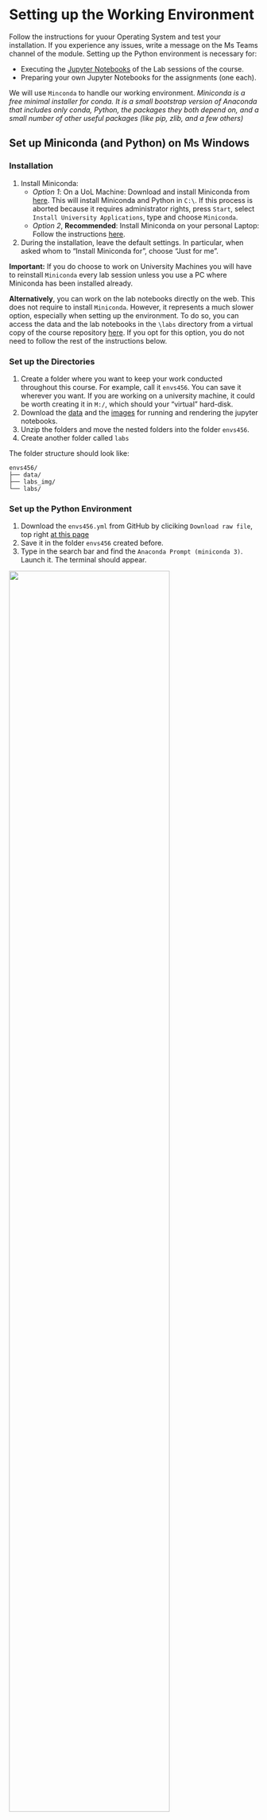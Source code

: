 
# Setting up the Working Environment {.unnumbered}

Follow the instructions for yuour Operating System and test your installation. If you experience any issues, write a message on the Ms Teams channel of the module.
Setting up the Python environment is necessary for:

- Executing the [Jupyter Notebooks](https://docs.jupyter.org/en/latest/) of the Lab sessions of the course.
- Preparing your own Jupyter Notebooks for the assignments (one each).

We will use `Minconda` to handle our working environment. *Miniconda is a free minimal installer for conda. It is a small bootstrap version of Anaconda that includes only conda, Python, the packages they both depend on, and a small number of other useful packages (like pip, zlib, and a few others)*

## Set up Miniconda (and Python) on Ms Windows {.unnumbered}

### Installation {.unnumbered}

1. Install Miniconda:
	- *Option 1*: On a UoL Machine: Download and install Miniconda from [here](https://repo.anaconda.com/miniconda/Miniconda3-latest-Windows-x86_64.exe). This will install Miniconda and Python in `C:\`. If this process is aborted because it requires administrator rights, press `Start`, select `Install University Applications`, type and choose `Miniconda`.
	- *Option 2*, **Recommended**: Install Miniconda on your personal Laptop: Follow the instructions [here](https://docs.conda.io/projects/miniconda/en/latest/miniconda-install.html).
2. During the installation, leave the default settings. In particular, when asked whom to "Install Miniconda for", choose "Just for me".

**Important:** If you do choose to work on University Machines you will have to reinstall `Miniconda` every lab session unless you use a PC where Miniconda has been installed already. 

**Alternatively**, you can work on the lab notebooks directly on the web. This does not require to install `Miniconda`. However, it represents a much slower option, especially when setting up the environment. To do so, you can access the data and the lab notebooks in the `\labs` directory from a virtual copy of the course repository [here](https://mybinder.org/v2/gh/GDSL-UL/wma/HEAD). If you opt for this option, you do not need to follow the rest of the instructions below.

### Set up the Directories {.unnumbered}

1. Create a folder where you want to keep your work conducted throughout this course. For example, call it `envs456`. You can save it wherever you want. If you are working on a university machine, it could be worth creating it in `M:/`, which should your "virtual" hard-disk.
2. Download the [data](https://minhaskamal.github.io/DownGit/#/home?url=https://github.com/GDSL-UL/wma/tree/main/data) and the [images](https://minhaskamal.github.io/DownGit/#/home?url=https://github.com/GDSL-UL/wma/tree/main/labs_img) for running and rendering the jupyter notebooks. 
3. Unzip the folders and move the nested folders into the folder `envs456`.
4. Create another folder called `labs`

The folder structure should look like:

```
envs456/
├── data/
├── labs_img/
└── labs/
```

### Set up the Python Environment {.unnumbered}

1. Download the `envs456.yml` from GitHub by cliciking `Download raw file`, top right [at this page](https://github.com/GDSL-UL/wma/blob/main/envs456.yml) 
2. Save it in the folder `envs456` created before.
3. Type in the search bar and find the `Anaconda Prompt (miniconda 3)`. Launch it. The terminal should appear.

<img src = "../img/windows_anaconda.png" width="80%">

3. In the **Anaconda Terminal** write:  `conda env create -n envs456 --file C:\envs456\envs456.yml` and press `Enter`; if the file is located elsewhere you'll need to use the corresponding file path.
4. If you are prompted any questions, press `y`. This process will install all the packages necessary to carry out the lab sessions.
5. In the **Anaconda Terminal** write `conda activate envs456` and press `Enter`. This activates your working environment.
6.  *Optional*: Configuration of Jupyter Notebooks
	- In the **Anaconda Terminal**, write `jupyter server --generate-config` and press enter. This, at least in Windows, should create a file to: `C:\Users\username\.jupyter\jupyter_server_config.py`.
	- Open the file with a text editor (e.g. [Notepad++](https://notepad-plus-plus.org)), do a  `ctrl-f`  search for:  `c.ServerApp.root_dir`, uncomment it by removing the and change it to  `c.ServerApp.notebook_dir = 'C:\\your\\new\\path`, for example the directory where you created the `envs456` folder. In the University Machines, it is advised to work on the directory `M:\`. 
	- Save the file and close it.
	
<img src = "../img/config.png" width="80%">
	
### Start a Lab Session {.unnumbered}
1. Download the Jupyter Notebook of the session in your folder. Choose one jupyter notebook and click `Dowload raw file` as shown below

<img src = "../img/raw.png" width="80%">

2. Save the file in the `labs` folder within your `envs456` folder on your machine.
3. Type in the search bar, find and open the `Anaconda Prompt (miniconda 3)`. 
4. In the **Anaconda Terminal** write and run `conda activate envs456`.
5. In the **Anaconda Terminal** write and run `jupyter notebook`. This should open Jupyter Notebook in your default browser. 

<img src = "../img/jupyter.png" width="80%">

6. Navigate to your course folder in and double click on the notebook downloaded in step 1. 
7. You can now work on your copy of the notebook.


Follow these instructions and test your installation **prior to the first Lab Session** (Wed, 31st of January). If you experience any issues, write a message on the Ms Teams channel of the module.
Setting up the Python environment is necessary for:

- Executing the [Jupyter Notebooks](https://docs.jupyter.org/en/latest/) of the Lab sessions of the course.
- Preparing your own Jupyter Notebooks for the assignments (one each).

## Set up Miniconda (and Python) on MAC {.unnumbered}


### Installation {.unnumbered}

To install Miniconda on your personal laptop, Follow the instructions [here](https://docs.conda.io/projects/miniconda/en/latest/miniconda-install.html).
During the installation, leave the default settings. In particular, when asked whom to "Install Miniconda for", choose "Just for me".

### Set up the Directories {.unnumbered}
1. Create a folder where you want to keep your work conducted throughout this course. For example, call it `envs456`. You can save it wherever you want. For example, Elisabetta has named her folder `envs456` and it's in her Dropbox in `Users/PIETROST/Library/CloudStorage/Dropbox/envs456`
2. Download the [data](https://minhaskamal.github.io/DownGit/#/home?url=https://github.com/GDSL-UL/wma/tree/main/data) and the [images](https://minhaskamal.github.io/DownGit/#/home?url=https://github.com/GDSL-UL/wma/tree/main/labs_img) for running and rendering the jupyter notebooks. 
3. Unzip the folders and move the nested folders into the folder `envs456`.
4. Create another folder called `labs`

The folder structure should look like:

```
envs456/
├── data/
├── labs_img/
└── labs/
```

<img src = "../img/mac_folder.png" width="80%">

### Set up the Python Environment{.unnumbered}

1. Download the `envs456.yml` from GitHub by cliciking `Download raw file`, top right, [at this page](https://github.com/GDSL-UL/wma/blob/main/envs456.yml) 
2. Save it in the folder `envs456` created before.
2. Type in the search bar and open the **Terminal**. 
3. In the **Terminal** write `conda env create -n envs456 --file envs456.yml` and press `Enter`. This will need to be modified according to where you placed the `envs456` folder. For example, Elisabetta has named her folder `envs456` and it's in her Dropbox in `Users/PIETROST/Library/CloudStorage/Dropbox/envs456/envs456.yml`. If you created the `envs456` folder on your desktop, the path would be `Desktop/envs456`.

<img src = "../img/mac_env.png" width="80%">

4. If you are prompted any questions, press `y`. This process will install all the packages necessary to carry out the lab sessions.

### Start a Lab Session {.unnumbered}
1. Download the Jupyter Notebook of the session in your folder. Choose one jupyter notebook and click `Dowload raw file` as shown below

<img src = "../img/raw.png" width="80%">

2. Save the file in the `labs` folder within your `envs456` folder on your machine.
3. Type in the search bar, find and open the **Terminal**. 
4. In the **Terminal** write and run `conda activate envs456`.
5. In the **Terminal** write and run `jupyter notebook`. 

<img src = "../img/mac_activate.png" width="80%">

6. This should open Jupyter Notebook in your default browser.  You should see something like this:

<img src = "../img/mac_jupyter.png" width="80%">

7. Navigate to your folder. You can now work on your copy of the notebook.
